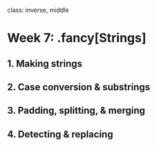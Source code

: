 
class: inverse, middle

# Week 7: .fancy[Strings]

## 1. Making strings
## 2. Case conversion & substrings
## 3. Padding, splitting, & merging
## 4. Detecting & replacing
